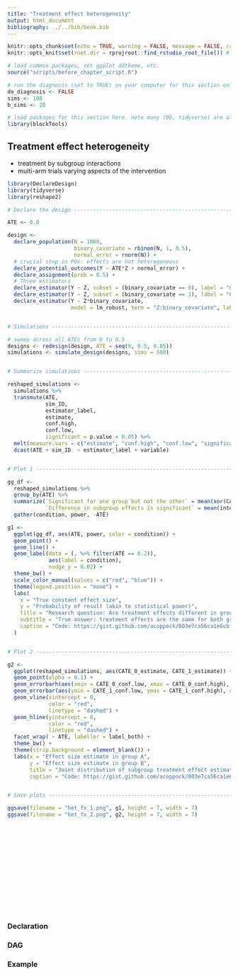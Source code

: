 ```yaml
---
title: "Treatment effect heterogeneity"
output: html_document
bibliography: ../../bib/book.bib
---
```


<!-- note do_bookdown is set in index.rmd, so we know if you're running just this .Rmd or compiling the book-->
```r
knitr::opts_chunk$set(echo = TRUE, warning = FALSE, message = FALSE, cache = FALSE)
knitr::opts_knit$set(root.dir = rprojroot::find_rstudio_root_file()) # files are all relative to RStudio project home
```

```r
# load common packages, set ggplot ddtheme, etc.
source("scripts/before_chapter_script.R")
```

<!-- start post here, do not edit above -->

<!-- make sure to rename the section title below -->

```r
# run the diagnosis (set to TRUE) on your computer for this section only before pushing to Github. no diagnosis will ever take place on github.
do_diagnosis <- FALSE
sims <- 100
b_sims <- 20
```

```r
# load packages for this section here. note many (DD, tidyverse) are already available, see scripts/package-list.R
library(blockTools)
```

## Treatment effect heterogeneity

- treatment by subgroup interactions
- multi-arm trials varying aspects of the intervention


```r

library(DeclareDesign)
library(tidyverse)
library(reshape2)

# Declare the design ------------------------------------------------------

ATE <- 0.0

design <- 
  declare_population(N = 1000,
                     binary_covariate = rbinom(N, 1, 0.5),
                     normal_error = rnorm(N)) +
  # crucial step in POs: effects are not heterogeneous
  declare_potential_outcomes(Y ~ ATE*Z + normal_error) +
  declare_assignment(prob = 0.5) +
  # Three estimators
  declare_estimator(Y ~ Z, subset = (binary_covariate == 0), label = "CATE_0") + 
  declare_estimator(Y ~ Z, subset = (binary_covariate == 1), label = "CATE_1") +
  declare_estimator(Y ~ Z*binary_covariate, 
                    model = lm_robust, term = "Z:binary_covariate", label = "interaction")


# Simulations -------------------------------------------------------------

# sweep across all ATEs from 0 to 0.5
designs <- redesign(design, ATE = seq(0, 0.5, 0.05))
simulations <- simulate_design(designs, sims = 500)


# Summarize simulations ---------------------------------------------------

reshaped_simulations <-
  simulations %>%
  transmute(ATE,
            sim_ID,
            estimator_label,
            estimate,
            conf.high,
            conf.low,
            significant = p.value < 0.05) %>%
  melt(measure.vars = c("estimate", "conf.high", "conf.low", "significant")) %>%
  dcast(ATE + sim_ID  ~ estimator_label + variable)


# Plot 1 ------------------------------------------------------------------

gg_df <- 
  reshaped_simulations %>%
  group_by(ATE) %>%
  summarize(`Significant for one group but not the other` = mean(xor(CATE_0_significant, CATE_1_significant)),
            `Difference in subgroup effects is significant` = mean(interaction_significant)) %>%
  gather(condition, power, -ATE)

g1 <-
  ggplot(gg_df, aes(ATE, power, color = condition)) +
  geom_point() +
  geom_line() +
  geom_label(data = (. %>% filter(ATE == 0.2)),
             aes(label = condition),
             nudge_y = 0.02) +
  theme_bw() +
  scale_color_manual(values = c("red", "blue")) +
  theme(legend.position = "none") +
  labs(
    x = "True constant effect size",
    y = "Probability of result (akin to statistical power)",
    title = "Research question: Are treatment effects different in group A versus group B?",
    subtitle = "True answer: treatment effects are the same for both groups",
    caption = "Code: https://gist.github.com/acoppock/803e7ca56ca1e6cbf757bdd9d46a2eb5"
  )


# Plot 2 ------------------------------------------------------------------

g2 <-
  ggplot(reshaped_simulations, aes(CATE_0_estimate, CATE_1_estimate)) +
  geom_point(alpha = 0.1) +
  geom_errorbarh(aes(xmin = CATE_0_conf.low, xmax = CATE_0_conf.high), alpha = 0.1) +
  geom_errorbar(aes(ymin = CATE_1_conf.low, ymax = CATE_1_conf.high), alpha = 0.1) +
  geom_vline(xintercept = 0,
             color = "red",
             linetype = "dashed") +
  geom_hline(yintercept = 0,
             color = "red",
             linetype = "dashed") +
  facet_wrap( ~ ATE, labeller = label_both) +
  theme_bw() +
  theme(strip.background = element_blank()) +
  labs(x = "Effect size estimate in group A",
       y = "Effect size estimate in group B",
       title = "Joint distribution of subgroup treatment effect estimates under constant effects",
       caption = "Code: https://gist.github.com/acoppock/803e7ca56ca1e6cbf757bdd9d46a2eb5")


# Save plots --------------------------------------------------------------

ggsave(filename = "het_fx_1.png", g1, height = 7, width = 7)
ggsave(filename = "het_fx_2.png", g2, height = 7, width = 7)







  









```



### Declaration

### DAG

### Example
